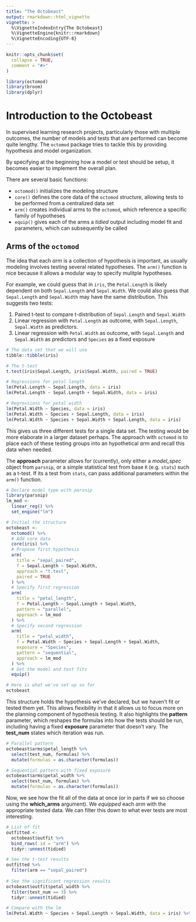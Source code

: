 ```yaml
---
title: "The Octobeast"
output: rmarkdown::html_vignette
vignette: >
  %\VignetteIndexEntry{The Octobeast}
  %\VignetteEngine{knitr::rmarkdown}
  %\VignetteEncoding{UTF-8}
---
```


```r
knitr::opts_chunk$set(
  collapse = TRUE,
  comment = "#>"
)
```

```r
library(octomod)
library(broom)
library(dplyr)
```

# Introduction to the **Octobeast**

In supervised learning research projects, particularly those with multiple outcomes, the number of models and tests that are performed can become quite lengthy. The `octomod` package tries to tackle this by providing hypothesis and model organization.

By specifying at the beginning how a model or test should be setup, it becomes easier to implement the overall plan.

There are several basic functions:

-   `octomod()` initializes the modeling structure
-   `core()` defines the core data of the `octomod` structure, allowing tests to be performed from a centralized data set
-   `arm()` creates individual arms to the `octomod`, which reference a specific family of hypotheses
-   `equip()` gives each of the arms a *tidied* output including model fit and parameters, which can subsequently be called

## Arms of the `octomod`

The idea that each *arm* is a collection of hypothesis is important, as usually modeling involves testing several related hypotheses. The `arm()` function is nice because it allows a modular way to specify mulitple hypotheses.

For example, we could guess that in `iris`, the `Petal.Length` is likely dependent on both `Sepal.Length` and `Sepal.Width`. We could also guess that `Sepal.Length` and `Sepal.Width` may have the same distribution. This suggests two tests:

1.  Paired t-test to compare t-distribution of `Sepal.Length` and `Sepal.Width`
2.  Linear regression with `Petal.Length` as outcome, with `Sepal.Length`, `Sepal.Width` as predictors.
3.  Linear regression with `Petal.Width` as outcome, with `Sepal.Length` and `Sepal.Width` as predictors and `Species` as a fixed exposure

```r
# The data set that we will use
tibble::tibble(iris)

# The t-test
t.test(iris$Sepal.Length, iris$Sepal.Width, paired = TRUE)

# Regressions for petal length
lm(Petal.Length ~ Sepal.Length, data = iris) 
lm(Petal.Length ~ Sepal.Length + Sepal.Width, data = iris)

# Regressions for petal width
lm(Petal.Width ~ Species, data = iris)
lm(Petal.Width ~ Species + Sepal.Length, data = iris)
lm(Petal.Width ~ Species + Sepal.Width + Sepal.Length, data = iris)
```

This gives us three different tests for a single data set. The testing would be more elaborate in a larger dataset perhaps. The approach with `octomod` is to place each of these testing groups into an hypothetical *arm* and recall this data when needed.

The **approach** parameter allows for (currently), only either a *model\_spec* object from `parsnip`, or a simple statistical test from base `R` (e.g. `stats`) such as a t-test. If its a test from `stats`, can pass additional parameters within the `arm()` function.

```r
# Declare model type with parsnip
library(parsnip)
lm_mod <- 
  linear_reg() %>%
  set_engine("lm")

# Initial the structure
octobeast <-
  octomod() %>%
  # Add core data
  core(iris) %>%
  # Propose first hypothesis
  arm(
    title = "sepal_paired",
    f = Sepal.Length ~ Sepal.Width,
    approach = "t.test",
    paired = TRUE
  ) %>%
  # Specify first regression
  arm(
    title = "petal_length",
    f = Petal.Length ~ Sepal.Length + Sepal.Width,
    pattern = "parallel",
    approach = lm_mod
  ) %>%
  # Specify second regression
  arm(
    title = "petal_width",
    f = Petal.Width ~ Species + Sepal.Length + Sepal.Width,
    exposure = "Species",
    pattern = "sequential",
    approach = lm_mod
  ) %>%
  # Get the model and test fits
  equip()

# Here is what we've set up so far
octobeast
```

This structure holds the hypothesis we've declared, but we haven't fit or tested them yet. This allows flexibility in that it allows us to focus more on the planning component of hypothesis testing. It also highlights the **pattern** parameter, which reshapes the formulas into how the tests should be run, including having a fixed **exposure** parameter that doesn't vary. The **test\_num** states which iteration was run.

```r
# Parallel pattern
octobeast$arms$petal_length %>%
  select(test_num, formulas) %>%
  mutate(formulas = as.character(formulas))

# Sequential pattern with fixed exposure
octobeast$arms$petal_width %>%
  select(test_num, formulas) %>%
  mutate(formulas = as.character(formulas))
```

Now, we see how the fit all of the data at once (or in parts if we so choose using the **which\_arms** argument). We *equipped* each *arm* with the appropriate tested data. We can filter this down to what ever tests are most interesting.

```r
# List of fit
outfitted <-
  octobeast$outfit %>%
  bind_rows(.id = "arm") %>%
  tidyr::unnest(tidied)

# See the t-test results
outfitted %>%
  filter(arm == "sepal_paired")
  
# See the significant regression results
octobeast$outfit$petal_width %>%
  filter(test_num == 3) %>%
  tidyr::unnest(tidied)

# Compare with the lm
lm(Petal.Width ~ Species + Sepal.Length + Sepal.Width, data = iris) %>% tidy()
```
